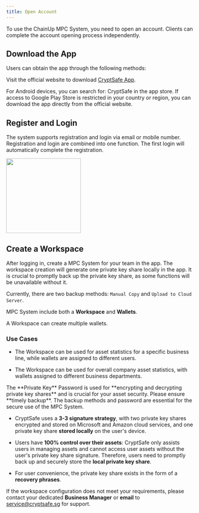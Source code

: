 ```yaml
---
title: Open Account
---
```



To use the ChainUp MPC System, you need to open an account. Clients can complete the account opening process independently.


## Download the App

Users can obtain the app through the following methods:

Visit the official website to download [CryptSafe App](https://www.cryptsafe.sg/download).

For Android devices, you can search for: CryptSafe in the app store.
If access to Google Play Store is restricted in your country or region, you can download the app directly from the official website.



## Register and Login

The system supports registration and login via email or mobile number. Registration and login are combined into one function. The first login will automatically complete the registration.

<div className="w-full flex items-center justify-center">
    <img src="/images/apis/login-en.png" width="200"/>
</div>


## Create a Workspace

After logging in, create a MPC System for your team in the app. The workspace creation will generate one private key share locally in the app. It is crucial to promptly back up the private key share, as some functions will be unavailable without it.

Currently, there are two backup methods: `Manual Copy` and `Upload to Cloud Server`.

MPC System include both a **Workspace** and **Wallets**.

<Tip>
A Workspace can create multiple wallets.
</Tip>


### Use Cases

* The Workspace can be used for asset statistics for a specific business line, while wallets are assigned to different users.

* The Workspace can be used for overall company asset statistics, with wallets assigned to different business departments.

<Warning>
The **Private Key** Password is used for **encrypting and decrypting private key shares** and is crucial for your asset security. Please ensure **timely backup**. The backup methods and password are essential for the secure use of the MPC System.
</Warning>

* CryptSafe uses a **3-3 signature strategy**, with two private key shares encrypted and stored on Microsoft and Amazon cloud services, and one private key share **stored locally** on the user's device.

* Users have **100% control over their assets**: CryptSafe only assists users in managing assets and cannot access user assets without the user's private key share signature. Therefore, users need to promptly back up and securely store the **local private key share**.

* For user convenience, the private key share exists in the form of a **recovery phrases**.

If the workspace configuration does not meet your requirements, please contact your dedicated **Business Manager** or **email** to service@cryptsafe.sg for support.